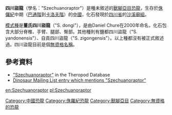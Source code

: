 '''四川盜龍'''（學名："Szechuanoraptor"）是種未敘述的[[獸腳亞目|獸腳亞目]][[恐龍|恐龍]]，生存於[[侏儸紀|侏儸紀]]中期（[[巴通階|巴通階]]到[[卡洛夫階|卡洛夫階]]）的[[中國|中國]]，化石發現於[[四川省|四川省]]的[[沙溪廟組|沙溪廟組]]。

[[模式種|模式種]]是'''董氏四川盜龍'''（"S. dongi"），是由Daniel Chure在2000年命名，化石包含大部分脊椎、手臂、腿部、臀部。其他種則有鹽都四川盜龍（"S. yandonensis"）、自貢四川盜龍（"S. zigongensis"）。以上種都沒有被正式敘述過。四川盜龍目前是個[[無資格名稱|無資格名稱]]。

==參考資料==
*[https://archive.is/20121220020424/home.comcast.net/~eoraptor/Tetanurae.htm%23Szechuanoraptorzigongensis "Szechuanoraptor"] in the Theropod Database
*[http://dml.cmnh.org/2001Nov/msg00124.html Dinosaur Mailing List entry which mentions "Szechuanoraptor"]{{Wayback|url=http://dml.cmnh.org/2001Nov/msg00124.html |date=20111108114951 }}

{{dinosaur-stub}}

[[Category:中國恐龍|Category:中國恐龍]]
[[Category:侏羅紀恐龍|Category:侏羅紀恐龍]]
[[Category:獸腳亞目|Category:獸腳亞目]]
[[Category:無資格的恐龍|Category:無資格的恐龍]]

[[en:Szechuanoraptor|en:Szechuanoraptor]]
[[pl:Szechuanoraptor|pl:Szechuanoraptor]]